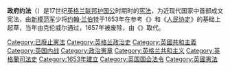 {{Unreferenced|time=2020-10-28T09:22:36+00:00}}
'''政府约法'''（{{lang-en|Instrument of Government}}）是17世纪[[英格兰联邦|英格兰联邦]][[护国公|护国公]]时期时的[[宪法|宪法]]，为近现代国家中首部成文宪法，由[[新模范军|新模范军]]少将[[约翰·兰伯特_(将领)|约翰·兰伯特]]于1653年在参考《{{le|建议要点|Heads of Proposals}}》和《[[人民协定|人民协定]]》的基础上起草，当年由克伦威尔通过，1657年被废除，由《{{le|谦卑请愿|the Humble Petition and Advice}}》取代。


[[Category:已廢止憲法|Category:已廢止憲法]]
[[Category:英格兰政治史|Category:英格兰政治史]]
[[Category:英國共和主義|Category:英國共和主義]]
[[Category:英国内战|Category:英国内战]]
[[Category:政治憲章|Category:政治憲章]]
[[Category:英格兰共和主义|Category:英格兰共和主义]]
[[Category:英格蘭司法史|Category:英格蘭司法史]]
[[Category:1653年建立|Category:1653年建立]]
[[Category:英国国会法令|Category:英国国会法令]]
[[Category:英國憲法|Category:英國憲法]]